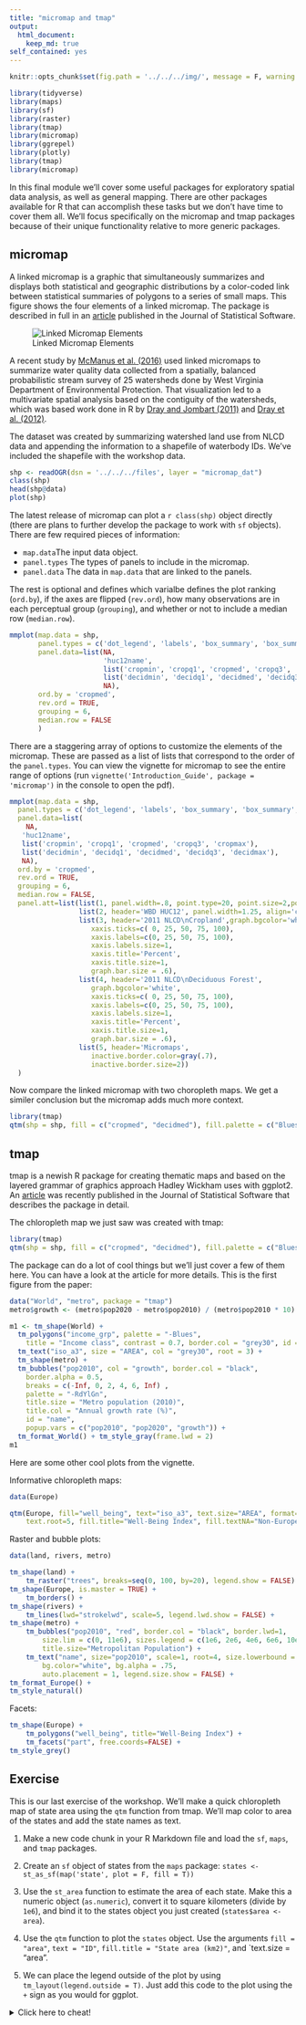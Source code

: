 ```yaml
---
title: "micromap and tmap"
output: 
  html_document:
    keep_md: true
self_contained: yes
---
```


```r
knitr::opts_chunk$set(fig.path = '../../../img/', message = F, warning = F)

library(tidyverse)
library(maps)
library(sf)
library(raster)
library(tmap)
library(micromap)
library(ggrepel)
library(plotly)
library(tmap)
library(micromap)

```
In this final module we'll cover some useful packages for exploratory spatial data analysis, as well as general mapping.  There are other packages available for R that can accomplish these tasks but we don't have time to cover them all.  We'll focus specifically on the micromap and tmap packages because of their unique functionality relative to more generic packages.

## micromap

A linked micromap is a graphic that simultaneously summarizes and displays both statistical and geographic distributions by a color-coded link between statistical summaries of polygons to a series of small maps. This  figure shows the four elements of a linked micromap. The package is described in full in an [article](https://www.jstatsoft.org/article/view/v063i02) published in the Journal of Statistical Software.

![Linked Micromap Elements](../../../img/Linked Micromap Elements.png)

A recent study by [McManus et al. (2016)](https://onlinelibrary.wiley.com/doi/full/10.1111/1752-1688.12399) used linked micromaps to summarize water quality data collected from a spatially, balanced probabilistic stream survey of 25 watersheds done by West Virginia Department of Environmental Protection.  That visualization led to a multivariate spatial analysis based on the contiguity of the watersheds, which was based work done in R by [Dray and Jombart (2011)](https://www.jstor.org/stable/23069330?seq=1#page_scan_tab_contents) and [Dray et al. (2012)](https://esajournals.onlinelibrary.wiley.com/doi/abs/10.1890/11-1183.1).

The dataset was created by summarizing watershed land use from NLCD data and appending the information to a shapefile of waterbody IDs. We've included the shapefile with the workshop data.
```r
shp <- readOGR(dsn = '../../../files', layer = "micromap_dat")
class(shp)
head(shp@data)
plot(shp)
```

The latest release of micromap can plot a `r class(shp)` object directly (there are plans to further develop the package to work with `sf` objects).  There are few required pieces of information:

* `map.data`The input data object.
* `panel.types` The types of panels to include in the micromap.
* `panel.data` The data in `map.data` that are linked to the panels.

The rest is optional and defines which varialbe defines the plot ranking (`ord.by`), if the axes are flipped (`rev.ord`), how many observations are in each perceptual group (`grouping`), and whether or not to include a median row (`median.row`).
```r
mmplot(map.data = shp,
       panel.types = c('dot_legend', 'labels', 'box_summary', 'box_summary', 'map'),
       panel.data=list(NA,
                       'huc12name',
                       list('cropmin', 'cropq1', 'cropmed', 'cropq3', 'cropmax'),
                       list('decidmin', 'decidq1', 'decidmed', 'decidq3', 'decidmax'),
                       NA),
       ord.by = 'cropmed',
       rev.ord = TRUE,
       grouping = 6,
       median.row = FALSE
       )
```

There are a staggering array of options to customize the elements of the micromap. These are passed as a list of lists that correspond to the order of the `panel.types`.  You can view the vignette for micromap to see the entire range of options (run `vignette('Introduction_Guide', package = 'micromap')` in the console to open the pdf).  

```r
mmplot(map.data = shp,
  panel.types = c('dot_legend', 'labels', 'box_summary', 'box_summary', 'map'),
  panel.data=list(
    NA,
   'huc12name',
   list('cropmin', 'cropq1', 'cropmed', 'cropq3', 'cropmax'),
   list('decidmin', 'decidq1', 'decidmed', 'decidq3', 'decidmax'),
   NA),
  ord.by = 'cropmed',
  rev.ord = TRUE,
  grouping = 6,
  median.row = FALSE,
  panel.att=list(list(1, panel.width=.8, point.type=20, point.size=2,point.border=FALSE, xaxis.title.size=1),
                 list(2, header='WBD HUC12', panel.width=1.25, align='center', text.size=1.1),
                 list(3, header='2011 NLCD\nCropland',graph.bgcolor='white',
                    xaxis.ticks=c( 0, 25, 50, 75, 100),
                    xaxis.labels=c(0, 25, 50, 75, 100),
                    xaxis.labels.size=1,
                    xaxis.title='Percent',
                    xaxis.title.size=1,
                    graph.bar.size = .6),
                 list(4, header='2011 NLCD\nDeciduous Forest',
                    graph.bgcolor='white',
                    xaxis.ticks=c( 0, 25, 50, 75, 100),
                    xaxis.labels=c(0, 25, 50, 75, 100),
                    xaxis.labels.size=1,
                    xaxis.title='Percent',
                    xaxis.title.size=1,
                    graph.bar.size = .6),
                 list(5, header='Micromaps',
                    inactive.border.color=gray(.7),
                    inactive.border.size=2))
  )

```

Now compare the linked micromap with two choropleth maps.  We get a similer conclusion but the micromap adds much more context.  
```r
library(tmap)
qtm(shp = shp, fill = c("cropmed", "decidmed"), fill.palette = c("Blues"), ncol = 2)
```

## tmap 

tmap is a newish R package for creating thematic maps and based on the layered grammar of graphics approach Hadley Wickham uses with ggplot2. An [article](https://www.jstatsoft.org/article/view/v084i06) was recently published in the Journal of Statistical Software that describes the package in detail. 

The chloropleth map we just saw was created with tmap:

```r
library(tmap)
qtm(shp = shp, fill = c("cropmed", "decidmed"), fill.palette = c("Blues"), ncol = 2)
```

The package can do a lot of cool things but we'll just cover a few of them here.  You can have a look at the article for more details. This is the first figure from the paper:
```r
data("World", "metro", package = "tmap")
metro$growth <- (metro$pop2020 - metro$pop2010) / (metro$pop2010 * 10) * 100

m1 <- tm_shape(World) +
  tm_polygons("income_grp", palette = "-Blues", 
    title = "Income class", contrast = 0.7, border.col = "grey30", id = "name") +
  tm_text("iso_a3", size = "AREA", col = "grey30", root = 3) +
  tm_shape(metro) +
  tm_bubbles("pop2010", col = "growth", border.col = "black",
    border.alpha = 0.5,
    breaks = c(-Inf, 0, 2, 4, 6, Inf) ,
    palette = "-RdYlGn",
    title.size = "Metro population (2010)", 
    title.col = "Annual growth rate (%)",
    id = "name",
    popup.vars = c("pop2010", "pop2020", "growth")) + 
  tm_format_World() + tm_style_gray(frame.lwd = 2)
m1
```

Here are some other cool plots from the vignette.

Informative chloropleth maps:
```r
data(Europe)

qtm(Europe, fill="well_being", text="iso_a3", text.size="AREA", format="Europe", style="gray", 
    text.root=5, fill.title="Well-Being Index", fill.textNA="Non-European countries")
```

Raster and bubble plots:
```r
data(land, rivers, metro)

tm_shape(land) + 
    tm_raster("trees", breaks=seq(0, 100, by=20), legend.show = FALSE) +
tm_shape(Europe, is.master = TRUE) +
    tm_borders() +
tm_shape(rivers) +
    tm_lines(lwd="strokelwd", scale=5, legend.lwd.show = FALSE) +
tm_shape(metro) +
    tm_bubbles("pop2010", "red", border.col = "black", border.lwd=1, 
        size.lim = c(0, 11e6), sizes.legend = c(1e6, 2e6, 4e6, 6e6, 10e6), 
        title.size="Metropolitan Population") +
    tm_text("name", size="pop2010", scale=1, root=4, size.lowerbound = .6, 
        bg.color="white", bg.alpha = .75, 
        auto.placement = 1, legend.size.show = FALSE) + 
tm_format_Europe() +
tm_style_natural()
```

Facets:
```r
tm_shape(Europe) +
    tm_polygons("well_being", title="Well-Being Index") +
    tm_facets("part", free.coords=FALSE) +
tm_style_grey()
```

## Exercise

This is our last exercise of the workshop.  We'll make a quick chloropleth map of state area using the `qtm` function from tmap.  We'll map color to area of the states and add the state names as text.

1. Make a new code chunk in your R Markdown file and load the `sf`, `maps`, and `tmap` packages.

1. Create an `sf` object of states from the `maps` package: `states <- st_as_sf(map('state', plot = F, fill = T))`

1. Use the `st_area` function to estimate the area of each state.  Make this a numeric object (`as.numeric`), convert it to square kilometers (divide by `1e6`), and bind it to the states object you just created (`states$area <- area`).

1. Use the `qtm` function to plot the `states` object.  Use the arguments `fill = "area"`, `text = "ID"`, `fill.title = "State area (km2)"`, and `text.size = "area".

1. We can place the legend outside of the plot by using `tm_layout(legend.outside = T)`.  Just add this code to the plot using the `+` sign as you would for ggplot.  

<details> 
  <summary>Click here to cheat!</summary>
   <script src="https://gist.github.com/fawda123/6b0af282e7f95ba451e0c7879a13f1cc.js"></script>
</details>

